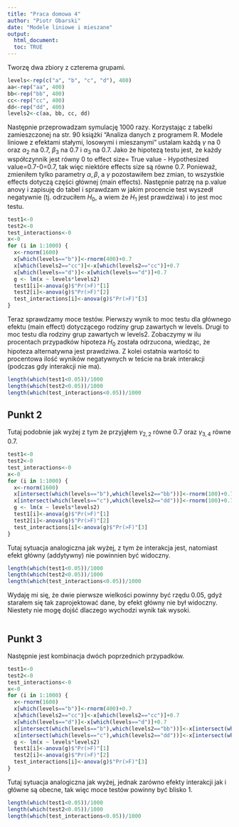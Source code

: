 ```yaml
---
title: "Praca domowa 4"
author: "Piotr Obarski"
date: "Modele liniowe i mieszane"
output: 
  html_document:
  toc: TRUE
---
```


Tworzę dwa zbiory z czterema grupami.
```r
levels<-rep(c("a", "b", "c", "d"), 400)
aa<-rep("aa", 400)
bb<-rep("bb", 400)
cc<-rep("cc", 400)
dd<-rep("dd", 400)
levels2<-c(aa, bb, cc, dd)
```

Następnie przeprowadzam symulację 1000 razy. Korzystając z tabelki zamieszczonej na str. 90 książki "Analiza danych z programem R. Modele liniowe z efektami stałymi, losowymi i mieszanymi" ustalam każdą $\gamma$ na 0 oraz $\alpha_2$ na 0.7, $\beta_3$ na 0.7 i $\alpha_3$ na 0.7. Jako że hipotezą testu jest, że każdy współczynnik jest równy 0 to effect size= True value - Hypothesized value=0.7-0=0.7, tak więc niektóre effects size są równe 0.7. Ponieważ, zmieniłem tylko parametry $\alpha, \beta$, a $\gamma$ pozostawiłem bez zmian, to wszystkie effects dotyczą części głównej (main effects). Następnie patrzę na p.value anovy i zapisuję do tabel i sprawdzam w jakim procencie test wyszedł negatywnie (tj. odrzuciłem $H_0$, a wiem że $H_1$ jest prawdziwa) i to jest moc testu.
```r
test1<-0
test2<-0
test_interactions<-0
x<-0
for (i in 1:1000) {
  x<-rnorm(1600)
  x[which(levels=="b")]<-rnorm(400)+0.7
  x[which(levels2=="cc")]<-x[which(levels2=="cc")]+0.7
  x[which(levels=="d")]<-x[which(levels=="d")]+0.7
  g <- lm(x ~ levels*levels2)
  test1[i]<-anova(g)$"Pr(>F)"[1]
  test2[i]<-anova(g)$"Pr(>F)"[2]
  test_interactions[i]<-anova(g)$"Pr(>F)"[3]
}
```
Teraz sprawdzamy moce testów. Pierwszy wynik to moc testu dla głównego efektu (main effect) dotyczącego rodziny grup zawartych w levels. Drugi to moc testu dla rodziny grup zawartych w levels2. Zobaczymy w ilu procentach przypadków hipoteza $H_0$ została odrzucona, wiedząc, że hipoteza alternatywna jest prawdziwa.
Z kolei ostatnia wartość to procentowa ilość wyników negatywnych w teście na brak interakcji (podczas gdy interakcji nie ma).

```r
length(which(test1<0.05))/1000
length(which(test2<0.05))/1000
length(which(test_interactions<0.05))/1000
```

## Punkt 2
Tutaj podobnie jak wyżej z tym że przyjąłem $\gamma_{2,2}$ równe 0.7 oraz $\gamma_{3,4}$ równe 0.7.
```r
test1<-0
test2<-0
test_interactions<-0
x<-0
for (i in 1:1000) {
  x<-rnorm(1600)
  x[intersect(which(levels=="b"),which(levels2=="bb"))]<-rnorm(100)+0.7
  x[intersect(which(levels=="c"),which(levels2=="dd"))]<-rnorm(100)+0.7
  g <- lm(x ~ levels*levels2)
  test1[i]<-anova(g)$"Pr(>F)"[1]
  test2[i]<-anova(g)$"Pr(>F)"[2]
  test_interactions[i]<-anova(g)$"Pr(>F)"[3]
}
```
Tutaj sytuacja analogiczna jak wyżej, z tym że interakcja jest, natomiast efekt główny (addytywny) nie powinnien być widoczny. 
```r
length(which(test1<0.05))/1000
length(which(test2<0.05))/1000
length(which(test_interactions<0.05))/1000
```
Wydaję mi się, że dwie pierwsze wielkości powinny być rzędu 0.05, gdyż starałem się tak zaprojektować dane, by efekt główny nie był widoczny. Niestety nie mogę dojść dlaczego wychodzi wynik tak wysoki.</br>
```r
```
## Punkt 3
Następnie jest kombinacja dwóch poprzednich przypadków.
```r

test1<-0
test2<-0
test_interactions<-0
x<-0
for (i in 1:1000) {
  x<-rnorm(1600)
  x[which(levels=="b")]<-rnorm(400)+0.7
  x[which(levels2=="cc")]<-x[which(levels2=="cc")]+0.7
  x[which(levels=="d")]<-x[which(levels=="d")]+0.7
  x[intersect(which(levels=="b"),which(levels2=="bb"))]<-x[intersect(which(levels=="b"),which(levels2=="bb"))]+0.7
  x[intersect(which(levels=="c"),which(levels2=="dd"))]<-x[intersect(which(levels=="c"),which(levels2=="dd"))]+0.7
  g <- lm(x ~ levels*levels2)
  test1[i]<-anova(g)$"Pr(>F)"[1]
  test2[i]<-anova(g)$"Pr(>F)"[2]
  test_interactions[i]<-anova(g)$"Pr(>F)"[3]
}
```
Tutaj sytuacja analogiczna jak wyżej, jednak zarówno efekty interakcji jak i główne są obecne, tak więc moce testów powinny być blisko 1.

```r
length(which(test1<0.05))/1000
length(which(test2<0.05))/1000
length(which(test_interactions<0.05))/1000
```

